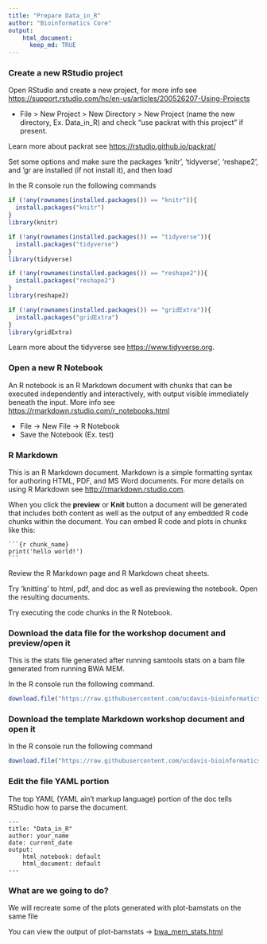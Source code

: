```yaml
---
title: "Prepare Data_in_R"
author: "Bioinformatics Core"
output:
    html_document:
      keep_md: TRUE
---
```


### Create a new RStudio project

Open RStudio and create a new project, for more info see <https://support.rstudio.com/hc/en-us/articles/200526207-Using-Projects>

* File > New Project > New Directory > New Project (name the new directory, Ex. Data_in_R) and check "use packrat with this project" if present.

Learn more about packrat see <https://rstudio.github.io/packrat/>

Set some options and make sure the packages 'knitr', 'tidyverse', 'reshape2', and 'gr are installed (if not install it), and then load

In the R console run the following commands
```r
if (!any(rownames(installed.packages()) == "knitr")){
  install.packages("knitr")
}
library(knitr)

if (!any(rownames(installed.packages()) == "tidyverse")){
  install.packages("tidyverse")
}
library(tidyverse)

if (!any(rownames(installed.packages()) == "reshape2")){
  install.packages("reshape2")
}
library(reshape2)

if (!any(rownames(installed.packages()) == "gridExtra")){
  install.packages("gridExtra")
}
library(gridExtra)
```

Learn more about the tidyverse see <https://www.tidyverse.org>.

### Open a new R Notebook

An R notebook is an R Markdown document with chunks that can be executed independently and interactively, with output visible immediately beneath the input. More info see <https://rmarkdown.rstudio.com/r_notebooks.html>

* File -> New File -> R Notebook
* Save the Notebook (Ex. test)

### R Markdown

This is an R Markdown document. Markdown is a simple formatting syntax for authoring HTML, PDF, and MS Word documents. For more details on using R Markdown see <http://rmarkdown.rstudio.com>.

When you click the **preview** or **Knit** button a document will be generated that includes both content as well as the output of any embedded R code chunks within the document. You can embed R code and plots in chunks like this:

<pre><code>```{r chunk_name}
print('hello world!')
```</code></pre>

Review the R Markdown page and R Markdown cheat sheets.

Try 'knitting' to html, pdf, and doc as well as previewing the notebook. Open the resulting documents.

Try executing the code chunks in the R Notebook.


### Download the data file for the workshop document and preview/open it

This is the stats file generated after running samtools stats on a bam file generated from running BWA MEM.

In the R console run the following command.
```r
download.file("https://raw.githubusercontent.com/ucdavis-bioinformatics-training/2019-Winter-Bioinformatics_Command_Line_and_R_Prerequisites_Workshop/master/intro2R/Data_in_R_files/bwa_mem_Stats.log", "bwa_mem_Stats.log")
```

### Download the template Markdown workshop document and open it

In the R console run the following command
```r
download.file("https://raw.githubusercontent.com/ucdavis-bioinformatics-training/2019-Winter-Bioinformatics_Command_Line_and_R_Prerequisites_Workshop/master/intro2R/data_in_R.Rmd", "data_in_R.Rmd")
```

### Edit the file YAML portion

The top YAML (YAML ain't markup language) portion of the doc tells RStudio how to parse the document.

<pre><code>---
title: "Data_in_R"
author: your_name
date: current_date
output:
    html_notebook: default
    html_document: default
---</code></pre>

### What are we going to do?

We will recreate some of the plots generated with plot-bamstats on the same file

You can view the output of plot-bamstats -> [bwa_mem_stats.html](Data_in_R_files/bwa_mem_Stats/bwa_mem_Stats.html)
